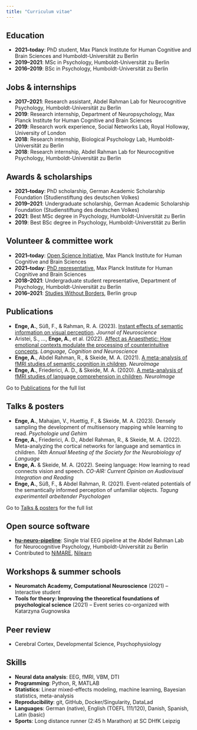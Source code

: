 ```yaml
---
title: "Curriculum vitae"
---
```


## Education

* **2021–today**: PhD student, Max Planck Institute for Human Cognitive and Brain Sciences and Humboldt-Universität zu Berlin
* **2019–2021**: MSc in Psychology, Humboldt-Universität zu Berlin
* **2016–2019**: BSc in Psychology, Humboldt-Universität zu Berlin

## Jobs & internships

* **2017–2021**: Research assistant, Abdel Rahman Lab for Neurocognitive Psychology, Humboldt-Universität zu Berlin
* **2019**: Research internship, Department of Neuropsychology, Max Planck Institute for Human Cognitive and Brain Sciences
* **2019**: Research work experience, Social Networks Lab, Royal Holloway, University of London
* **2018**: Research internship, Biological Psychology Lab, Humboldt-Universität zu Berlin
* **2018**: Research internship, Abdel Rahman Lab for Neurocognitive Psychology, Humboldt-Universität zu Berlin

## Awards & scholarships

* **2021–today**: PhD scholarship, German Academic Scholarship Foundation (Studienstiftung des deutschen Volkes)
* **2019–2021**: Undergraduate scholarship, German Academic Scholarship Foundation (Studienstiftung des deutschen Volkes)
* **2021**: Best MSc degree in Psychology, Humboldt-Universität zu Berlin
* **2019**: Best BSc degree in Psychology, Humboldt-Universtität zu Berlin

## Volunteer & committee work

* **2021–today**: <a href="https://www.cbs.mpg.de/en/cbs-open-science" target="_blank">Open Science Initiative</a>, Max Planck Institute for Human Cognitive and Brain Sciences
* **2021–today**: <a href="https://www.cbs.mpg.de/phd-representatives" target="_blank">PhD representative</a>, Max Planck Institute for Human Cognitive and Brain Sciences
* **2018–2021**: Undergraduate student representative, Department of Psychology, Humboldt-Universität zu Berlin
* **2016–2021**: <a href="http://studieren-ohne-grenzen.org/en" target="_blank">Studies Without Borders</a>, Berlin group

## Publications

* **Enge, A.**, Süß, F., & Rahman, R. A. (2023). <a href="https://doi.org/10.1523/JNEUROSCI.2038-22.2023" target="_blank">Instant effects of semantic information on visual perception</a>. *Journal of Neuroscience*
* Aristei, S., …, **Enge, A.**, et al. (2022). <a href="https://doi.org/10.1080/23273798.2022.2085312" target="_blank">Affect as Anaesthetic: How emotional contexts modulate the processing of counterintuitive concepts</a>. *Language, Cognition and Neuroscience*
* **Enge, A.**, Abdel Rahman, R., & Skeide, M. A. (2021). <a href="https://doi.org/10.1016/j.neuroimage.2021.118436" target="_blank">A meta-analysis of fMRI studies of semantic cognition in children</a>. *NeuroImage*
* **Enge, A.**, Friederici, A. D., & Skeide, M. A. (2020). <a href="https://doi.org/10.1016/j.neuroimage.2020.116858" target="_blank">A meta-analysis of fMRI studies of language comprehension in children</a>. *NeuroImage*

Go to [Publications](publications.qmd) for the full list

## Talks & posters

* **Enge, A.**, Mahajan, V., Huettig, F., & Skeide, M. A. (2023). Densely sampling the development of multisensory mapping while learning to read. *Psychologie und Gehirn*
* **Enge, A.**, Friederici, A. D., Abdel Rahman, R., & Skeide, M. A. (2022). Meta-analyzing the cortical networks for language and semantics in children. *14th Annual Meeting of the Society for the Neurobiology of Language*
* **Enge, A.** & Skeide, M. A. (2022). Seeing language: How learning to read connects vision and speech. *CO-AIR: Current Opinion on Audiovisual Integration and Reading*
* **Enge, A.**, Süß, F., & Abdel Rahman, R. (2021). Event-related potentials of the semantically informed perception of unfamiliar objects. *Tagung experimentell arbeitender Psychologen*

Go to [Talks & posters](talks.qmd) for the full list

## Open source software

* **<a href="https://github.com/alexenge/hu-neuro-pipeline" target="_blank">hu-neuro-pipeline</a>**: Single trial EEG pipeline at the Abdel Rahman Lab for Neurocognitive Psychology, Humboldt-Universität zu Berlin
* Contributed to <a href="https://nimare.readthedocs.io" target="_blank">NiMARE</a>, <a href="https://nilearn.github.io/stable/index.html" target="_blank">Nilearn</a>

## Workshops & summer schools

* **Neuromatch Academy, Computational Neuroscience** (2021) – Interactive student
* **Tools for theory: Improving the theoretical foundations of psychological science** (2021) – Event series co-organized with Katarzyna Gugnowska

## Peer review

* Cerebral Cortex, Developmental Science, Psychophysiology

## Skills

* **Neural data analysis**: EEG, fMRI, VBM, DTI
* **Programming**: Python, R, MATLAB
* **Statistics**: Linear mixed-effects modeling, machine learning, Bayesian statistics, meta-analysis
* **Reproducibility**: git, GitHub, Docker/Singularity, DataLad
* **Languages**: German (native), English (TOEFL 111/120), Danish, Spanish, Latin (basic)
* **Sports**: Long distance runner (2:45 h Marathon) at SC DHfK Leipzig
